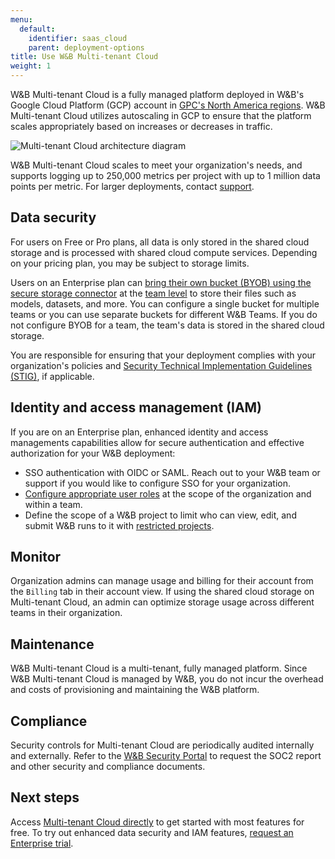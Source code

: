 ```yaml
---
menu:
  default:
    identifier: saas_cloud
    parent: deployment-options
title: Use W&B Multi-tenant Cloud
weight: 1
---
```


W&B Multi-tenant Cloud is a fully managed platform deployed in W&B's Google Cloud Platform (GCP) account in [GPC's North America regions](https://cloud.google.com/compute/docs/regions-zones). W&B Multi-tenant Cloud utilizes autoscaling in GCP to ensure that the platform scales appropriately based on increases or decreases in traffic. 

<Frame>
    <img src="/images/hosting/saas_cloud_arch.png" alt="Multi-tenant Cloud architecture diagram"  />
</Frame>

W&B Multi-tenant Cloud scales to meet your organization's needs, and supports logging up to 250,000 metrics per project with up to 1 million data points per metric. For larger deployments, contact [support](mailto:support@wandb.com).

## Data security

For users on Free or Pro plans, all data is only stored in the shared cloud storage and is processed with shared cloud compute services. Depending on your pricing plan, you may be subject to storage limits.

Users on an Enterprise plan can [bring their own bucket (BYOB) using the secure storage connector](/platform/hosting/data-security/secure-storage-connector) at the [team level](/platform/hosting/data-security/secure-storage-connector#configuration-options) to store their files such as models, datasets, and more. You can configure a single bucket for multiple teams or you can use separate buckets for different W&B Teams. If you do not configure BYOB for a team, the team's data is stored in the shared cloud storage.

You are responsible for ensuring that your deployment complies with your organization's policies and [Security Technical Implementation Guidelines (STIG)](https://en.wikipedia.org/wiki/Security_Technical_Implementation_Guide), if applicable.

## Identity and access management (IAM)
If you are on an Enterprise plan, enhanced identity and access managements capabilities allow for secure authentication and effective authorization for your W&B deployment:

* SSO authentication with OIDC or SAML. Reach out to your W&B team or support if you would like to configure SSO for your organization.
* [Configure appropriate user roles](/platform/hosting/iam/access-management/manage-organization#assign-or-update-a-users-role) at the scope of the organization and within a team.
* Define the scope of a W&B project to limit who can view, edit, and submit W&B runs to it with [restricted projects](/platform/hosting/iam/access-management/restricted-projects).

## Monitor
Organization admins can manage usage and billing for their account from the `Billing` tab in their account view. If using the shared cloud storage on Multi-tenant Cloud, an admin can optimize storage usage across different teams in their organization.

## Maintenance
W&B Multi-tenant Cloud is a multi-tenant, fully managed platform. Since W&B Multi-tenant Cloud is managed by W&B, you do not incur the overhead and costs of provisioning and maintaining the W&B platform.

## Compliance 
Security controls for Multi-tenant Cloud are periodically audited internally and externally. Refer to the [W&B Security Portal](https://security.wandb.ai/) to request the SOC2 report and other security and compliance documents.

## Next steps
Access [Multi-tenant Cloud directly](https://wandb.ai) to get started with most features for free. To try out enhanced data security and IAM features, [request an Enterprise trial](https://wandb.ai/site/for-enterprise/multi-tenant-saas-trial).